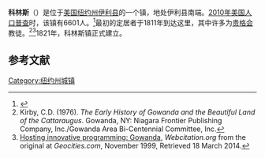 {{Geobox
| Settlement
<!-- *** Name section *** -->
| name                        = 科林斯
| native_name                 = 
| other_name                  = 
| other_name1                 = 
| category                    = 镇
<!-- *** Image *** -->
| image                       = 
| image_size                  = 
| image_caption               = 
<!-- *** Symbols *** -->
| flag                        = 
| flag_size                   = 
| symbol                      = 
| symbol_size                 = 
<!-- *** Nickname & motto *** -->
| nickname                    = 
| nickname1                   = 
| motto                       = 
<!-- *** Country etc. *** -->
| country                     = [[美国|美国]]
| state                       = [[纽约州|纽约州]]
| region_type                 = 县
| region                      = [[伊利县_(纽约州)|伊利县]]
| district_type               = 
| district                    = 
<!-- *** Geography *** -->
| area_imperial               = 48.1
| area_land_imperial          = 48.0
| area_water_imperial         = 0.2
| area_water_percentage       = 
| area_percentage_round       = 2
| area_round                  = 1
| location                    =
| lat_d                       = 42
| lat_m                       = 29
| lat_s                       = 47
| lat_NS                      = N
| long_d                      = 78
| long_m                      = 55
| long_s                      = 14
| long_EW                     = W
| elevation_imperial          = 1079
| elevation_round             = 1
<!-- *** Population *** -->
| population_as_of            = 2010
| population                  = 6601
| population_density_imperial = 137.6
| population_density_round    = 1
<!-- *** Government *** -->
| established_type            = 建镇
| established                 = 1821
| leader_type                 = 
| leader                      = 
<!-- *** Various codes *** -->
| timezone                    = [[美国东部时间|EST]]
| utc_offset                  = -5
| timezone_DST                = EDT
| utc_offset_DST              = -4
| postal_code                 = 14034
| postal_code_type            = 邮政编码
| area_code                   = [[美国电话区号716|716]]
| area_code_type              = 
| code2_type                  =
| code2                       =
<!-- *** Free fields *** -->
| free_type                   = 
| free                        =
| free1_type                  = 
| free1                       = 
<!-- *** Map section *** -->
| map                         = Erie County New York incorporated and unincorporated areas Collins highlighted.svg
| map_size                    = 260px
| map_caption                 = 
| map2                        = Map of USA NY.svg
| map2_caption                = 
<!-- *** Website *** -->
| website                     = {{URL|www.townofcollins.com}}
}}
'''科林斯'''（{{lang-en|Collins}}）是位于[[美国|美国]][[纽约州|纽约州]][[伊利县_(纽约州)|伊利县]]的一个镇，地处伊利县南端。[[2010年美国人口普查|2010年美国人口普查]]时，该镇有6601人。<ref name>{{cite web|url=http://factfinder2.census.gov|publisher=[[United_States_Census_Bureau|United States Census Bureau]]|title=American FactFinder}}</ref>最初的定居者于1811年到达这里，其中许多为[[贵格会|贵格会]]教徒。<ref name="Redbook">Kirby, C.D. (1976). ''The Early History of Gowanda and the Beautiful Land of the Cattaraugus''. Gowanda, NY: Niagara Frontier Publishing Company, Inc./Gowanda Area Bi-Centennial Committee, Inc.</ref><ref name="Collins">[https://www.webcitation.org/query?url=http://www.geocities.com/motorcity/downs/3548/facility/gowanda.htm&date=2009-10-26+02:17:16 Hosting innovative programming: Gowanda], ''Webcitation.org'' from the original at ''Geocities.com'', November 1999, Retrieved 18 March 2014.</ref>1821年，科林斯镇正式建立。

== 参考文献 ==
{{reflist}}

{{NY-stub}}
[[Category:纽约州城镇|Category:纽约州城镇]]